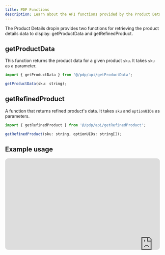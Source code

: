 ```yaml
---
title: PDP Functions
description: Learn about the API functions provided by the Product Details dropin.
---
```



The Product Details dropin provides two functions for retrieving the product details data to display: getProductData and getRefinedProduct.

## getProductData

This function returns the product data for a given product `sku`. It takes `sku` as a parameter.

```javascript
import { getProductData } from '@/pdp/api/getProductData';

getProductData(sku: string);
```

## getRefinedProduct

A function that returns refined product's data. It takes `sku` and `optionUIDs` as parameters.

```js
import { getRefinedProduct } from '@/pdp/api/getRefinedProduct';

getRefinedProduct(sku: string, optionUIDs: string[]);
```

## Example usage

<div style="overflow:hidden;margin-left:auto;margin-right:auto;border-radius:10px;width:100%;max-width:960px;position:relative">
  <div style="width:100%;padding-bottom:59%"></div>
  <iframe
    width="960"
    height="560"
    title="Self-paced video/slideshows for understanding dropin coding options."
    src="https://snappify.com/embed/50e6e9b1-68ef-4089-a336-a8992b513f91?responsive=1&p=1&b=1"
    allow="clipboard-write"
    allowfullscreen=""
    loading="lazy"
    style="background:#eee;position:absolute;left:0;top:0;bottom:15pxwidth:100%"
    frameborder="0"
  ></iframe>
</div>
